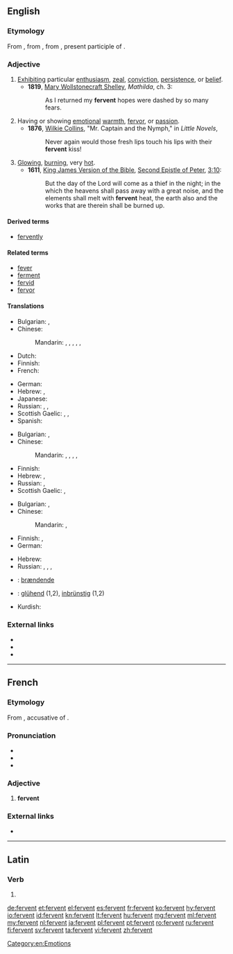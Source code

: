 ==English==

===Etymology===
From {{etyl|enm|en}}, from {{etyl|fro|en}}, from {{etyl|la|en}} {{term|lang=la|fervens}}, present participle of {{term|lang=la|fervere||to boil, ferment, glow, rage}}.

===Adjective===
{{en-adj}}

# [[exhibit|Exhibit]]ing particular [[enthusiasm]], [[zeal]], [[conviction]], [[persistence]], or [[belief]].
#* '''1819''', [[w:Mary Wollstonecraft Shelley|Mary Wollstonecraft Shelley]], ''Mathilda'', ch. 3:
#*: As I returned my '''fervent''' hopes were dashed by so many fears.
# Having or showing [[emotion]]al [[warmth]], [[fervor]], or [[passion]].
#* '''1876''', [[w:Wilkie Collins|Wilkie Collins]], "Mr. Captain and the Nymph," in ''Little Novels'',
#*: Never again would those fresh lips touch his lips with their '''fervent''' kiss!
# [[glowing|Glowing]], [[burning]], very [[hot]].
#* '''1611''', [[w:King James Version of the Bible|King James Version of the Bible]], [[w:Second Epistle of Peter|Second Epistle of Peter]], [[s:Bible (King James)/2 Peter#Chapter 3|3:10]]:
#*: But the day of the Lord will come as a thief in the night; in the which the heavens shall pass away with a great noise, and the elements shall melt with '''fervent''' heat, the earth also and the works that are therein shall be burned up.

====Derived terms====
* [[fervently]]

====Related terms====
* [[fever]]
* [[ferment]]
* [[fervid]]
* [[fervor]]

====Translations====
{{trans-top|exhibiting particular enthusiasm, zeal, conviction, persistence, or belief}}
* Bulgarian: {{t+|bg|пламенен|sc=Cyrl}}, {{t+|bg|страстен|sc=Cyrl}}
* Chinese:
*: Mandarin: {{t|cmn|熱切|sc=Hani}}, {{t+|cmn|热切|tr=rèqiè|sc=Hani}}, {{t|cmn|踴躍|sc=Hani}}, {{t+|cmn|踊跃|tr=yǒngyuè|sc=Hani}}, {{t+|cmn|熱烈|sc=Hani}}, {{t+|cmn|热烈|tr=rèliè|sc=Hani}}
* Dutch: {{t+|nl|fervent}}
* Finnish: {{t+|fi|kiihkeä}}
* French: {{t+|fr|fervent}}
{{trans-mid}}
* German: {{t+|de|inbrünstig}}
* Hebrew: {{qualifier|formally}} {{t+|he|להט|m|alt=מְלֵא לַהַט|tr=melè láhat}},  {{t|he|נִלְהַב|m|tr=nilháv}}
* Japanese: {{t+|ja|熱烈|tr=ねつれつな, netsuretsu na|alt=熱烈な|sc=Jpan}}
* Russian: {{t+|ru|пламенный|tr=plámennyj}}, {{t+|ru|пылкий|tr=pýlkij|sc=Cyrl}}, {{t+|ru|страстный|tr=strástnyj|sc=Cyrl}}
* Scottish Gaelic: {{t|gd|dian}}, {{t|gd|dealasach}}, {{t|gd|dìoghrasach}}
* Spanish: {{t|es|ferviente}}
{{trans-bottom}}

{{trans-top|having or showing emotional warmth, fervor, or passion}}
* Bulgarian: {{t+|bg|горещ|sc=Cyrl}}, {{t+|bg|страстен|sc=Cyrl}}
* Chinese:
*: Mandarin: {{t+|cmn|熱情|sc=Hani}}, {{t+|cmn|热情|tr=rèqíng|sc=Hani}}, {{t|cmn|火熱|sc=Hani}}, {{t+|cmn|火热|tr=huǒrè|sc=Hani}}, {{t+|cmn|激情|tr=jīqíng|sc=Hani}}
{{trans-mid}}
* Finnish: {{t+|fi|kiihkeä}}
* Hebrew: {{t|he|סוֹעֵר|m|tr=so'ér}},  {{t+|he|תשוקה|m|alt=מְלֵא תְּשׁוּקָה|tr=melè t∫uká}}
* Russian: {{t+|ru|пламенный|tr=plámennyj}}, {{t+|ru|жаркий|tr=žárkij}}
* Scottish Gaelic: {{t|gd|dian}}, {{t|gd|dealasach}}
{{trans-bottom}}

{{trans-top|glowing, burning, very hot}}
* Bulgarian: {{t+|bg|горещ|sc=Cyrl}}, {{t+|bg|жарък|sc=Cyrl}}
* Chinese:
*: Mandarin: {{t|cmn|炎熱|sc=Hani}}, {{t+|cmn|炎热|tr=yánrè|sc=Hani}}
* Finnish: {{t+|fi|tulikuuma}}, {{t|fi|hehkuva}}
* German: {{t+|de|glühend}}
{{trans-mid}}
* Hebrew: {{t|he|לוֹהֵט|m|tr=lohét}}
* Russian: {{t+|ru|горячий|tr=gorjáčij|sc=Cyrl}}, {{t+|ru|жаркий|tr=žárkij|sc=Cyrl}}, {{t+|ru|жгучий|tr=žgúčij|sc=Cyrl}}, {{t+|ru|пылать|tr=pylájuščij|alt=пылающий|sc=Cyrl}}
{{trans-bottom}}

{{checktrans-top}}
* {{ttbc|da}}: [[brændende]]
* {{ttbc|de}}: [[glühend]] (1,2), [[inbrünstig]] (1,2)
* Kurdish: {{t+check|ku|گه‌رمی}}
{{trans-bottom}}

===External links===
* {{R:Webster 1913}}
* {{R:Century 1911}}
* {{R:OneLook}}

----

==French==

===Etymology===
From {{etyl|la|fr}} {{m|la|fervēntem}}, accusative of {{m|la|fervēns}}.

===Pronunciation===
* {{audio|Fr-fervent.ogg|audio|lang=fr}}
* {{IPA|/fɛʁ.vɑ̃/|lang=fr}}
* {{homophones|fervents|lang=fr}}

===Adjective===
{{fr-adj}}

# '''fervent'''

===External links===
* {{R:TLFi}}

----

==Latin==

===Verb===
{{la-verb-form|fervent}}

# {{conjugation of|ferveō||3|p|pres|act|ind|lang=la}}

[[Category:en:Emotions]]

[[de:fervent]]
[[et:fervent]]
[[el:fervent]]
[[es:fervent]]
[[fr:fervent]]
[[ko:fervent]]
[[hy:fervent]]
[[io:fervent]]
[[id:fervent]]
[[kn:fervent]]
[[lt:fervent]]
[[hu:fervent]]
[[mg:fervent]]
[[ml:fervent]]
[[my:fervent]]
[[nl:fervent]]
[[ja:fervent]]
[[pl:fervent]]
[[pt:fervent]]
[[ro:fervent]]
[[ru:fervent]]
[[fi:fervent]]
[[sv:fervent]]
[[ta:fervent]]
[[vi:fervent]]
[[zh:fervent]]